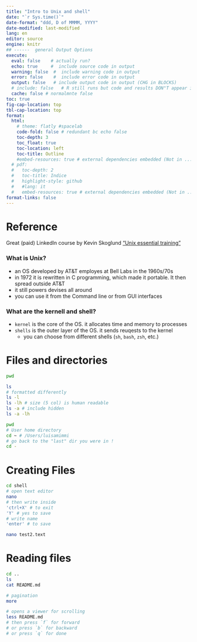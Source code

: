 ```yaml
---
title: "Intro to Unix and shell"
date: "`r Sys.time()`"
date-format: "ddd, D of MMMM, YYYY"
date-modified: last-modified
lang: en
editor: source
engine: knitr
## ------  general Output Options
execute:     
  eval: false    # actually run? 
  echo: true     #  include source code in output
  warning: false  #  include warning code in output
  error: false    #  include error code in output
  output: false   # include output code in output (CHG in BLOCKS)
  # include: false   # R still runs but code and results DON"T appear in output  
  cache: false # normalmnte false
toc: true
fig-cap-location: top
tbl-cap-location: top
format:
  html:
    # theme: flatly #spacelab
    code-fold: false # redundant bc echo false 
    toc-depth: 3
    toc_float: true
    toc-location: left
    toc-title: Outline
    #embed-resources: true # external dependencies embedded (Not in ..._files/)
  # pdf:
  #   toc-depth: 2
  #   toc-title: Indice
  #   highlight-style: github
  #   #lang: it
  #   embed-resources: true # external dependencies embedded (Not in ..._files/)
format-links: false
---
```


# Reference

Great (paid) LinkedIn course by Kevin Skoglund ["Unix essential training"](https://www.linkedin.com/learning/unix-essential-training/unix-text-editors)

### What is Unix? 

+ an OS developed by AT&T employes at Bell Labs in the 1960s/70s
+ in 1972 it is rewritten in C programming, which made it portable. It then spread outside AT&T 
+ it still powers devises all around 
+ you can use it from the Command line or from GUI interfaces

### What are the kernell and shell?  

+ `kernel` is the core of the OS. it allocates time and memory to processes
+ `shells` is the outer layer of the OS. it sends reuqests to the kernel
  + you can choose from different shells (`sh`, `bash`, `zsh`, etc.)


# Files and directories 


```bash
pwd

ls
# formatted differently
ls -l
ls -lh # size (5 col) is human readable
ls -a # include hidden
ls -a -lh

```


```bash
pwd
# User home directory 
cd ~ # /Users/luisamimmi
# go back to the "last" dir you were in !
cd -

```

# Creating Files

```bash
cd shell
# open text editor
nano
# then write inside 
'ctrl+X' # to exit
'Y' # yes to save 
# write name
'enter' # to save

nano test2.text
```

# Reading files 

```bash
cd ..
ls
cat README.md

# pagination 
more 

# opens a viewer for scrolling 
less README.md
# then press `f` for forward
# or press `b` for backward
# or press `q` for done
```
